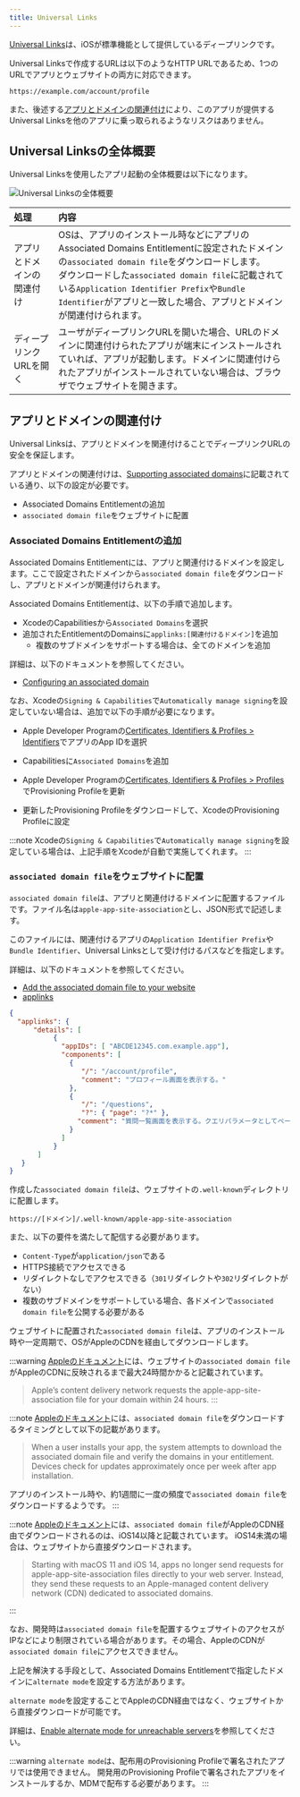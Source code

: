 ```yaml
---
title: Universal Links
---
```


[Universal Links](https://developer.apple.com/ios/universal-links/)は、iOSが標準機能として提供しているディープリンクです。

Universal Linksで作成するURLは以下のようなHTTP URLであるため、1つのURLでアプリとウェブサイトの両方に対応できます。

```console
https://example.com/account/profile
```

また、後述する[アプリとドメインの関連付け](#アプリとドメインの関連付け)により、このアプリが提供するUniversal Linksを他のアプリに乗っ取られるようなリスクはありません。

## Universal Linksの全体概要

Universal Linksを使用したアプリ起動の全体概要は以下になります。

![Universal Linksの全体概要](universal-links-overview.drawio.png)

| 処理            | 内容                                                                                                                                                                                                                               |
|:--------------|:---------------------------------------------------------------------------------------------------------------------------------------------------------------------------------------------------------------------------------|
| アプリとドメインの関連付け | OSは、アプリのインストール時などにアプリのAssociated Domains Entitlementに設定されたドメインの`associated domain file`をダウンロードします。<br/>ダウンロードした`associated domain file`に記載されている`Application Identifier Prefix`や`Bundle Identifier`がアプリと一致した場合、アプリとドメインが関連付けられます。 |
| ディープリンクURLを開く | ユーザがディープリンクURLを開いた場合、URLのドメインに関連付けられたアプリが端末にインストールされていれば、アプリが起動します。ドメインに関連付けられたアプリがインストールされていない場合は、ブラウザでウェブサイトを開きます。                                                                                                             |

## アプリとドメインの関連付け

Universal Linksは、アプリとドメインを関連付けることでディープリンクURLの安全を保証します。

アプリとドメインの関連付けは、[Supporting associated domains](https://developer.apple.com/documentation/xcode/supporting-associated-domains)に記載されている通り、以下の設定が必要です。

- Associated Domains Entitlementの追加
- `associated domain file`をウェブサイトに配置

### Associated Domains Entitlementの追加

Associated Domains Entitlementには、アプリと関連付けるドメインを設定します。ここで設定されたドメインから`associated domain file`をダウンロードし、アプリとドメインが関連付けられます。

Associated Domains Entitlementは、以下の手順で追加します。

- XcodeのCapabilitiesから`Associated Domains`を選択
- 追加されたEntitlementのDomainsに`applinks:[関連付けるドメイン]`を追加
  - 複数のサブドメインをサポートする場合は、全てのドメインを追加

詳細は、以下のドキュメントを参照してください。

- [Configuring an associated domain](https://developer.apple.com/documentation/xcode/configuring-an-associated-domain)

なお、Xcodeの`Signing & Capabilities`で`Automatically manage signing`を設定していない場合は、追加で以下の手順が必要になります。

<!-- textlint-disable jtf-style/4.3.7.山かっこ<> -->
- Apple Developer Programの[Certificates, Identifiers & Profiles > Identifiers](https://developer.apple.com/account/resources/identifiers/list)でアプリのApp IDを選択
<!-- textlint-enable jtf-style/4.3.7.山かっこ<> -->
- Capabilitiesに`Associated Domains`を追加
<!-- textlint-disable jtf-style/4.3.7.山かっこ<> -->
- Apple Developer Programの[Certificates, Identifiers & Profiles > Profiles](https://developer.apple.com/account/resources/profiles/list)でProvisioning Profileを更新
<!-- textlint-enable jtf-style/4.3.7.山かっこ<> -->
- 更新したProvisioning Profileをダウンロードして、XcodeのProvisioning Profileに設定

:::note
Xcodeの`Signing & Capabilities`で`Automatically manage signing`を設定している場合は、上記手順をXcodeが自動で実施してくれます。
:::

### `associated domain file`をウェブサイトに配置

`associated domain file`は、アプリと関連付けるドメインに配置するファイルです。ファイル名は`apple-app-site-association`とし、JSON形式で記述します。

このファイルには、関連付けるアプリの`Application Identifier Prefix`や`Bundle Identifier`、Universal Linksとして受け付けるパスなどを指定します。

詳細は、以下のドキュメントを参照してください。

- [Add the associated domain file to your website](https://developer.apple.com/documentation/xcode/supporting-associated-domains#Add-the-associated-domain-file-to-your-website)
- [applinks](https://developer.apple.com/documentation/bundleresources/applinks)

```json title=apple-app-site-associationの例
{
  "applinks": {
      "details": [
           {
             "appIDs": [ "ABCDE12345.com.example.app"],
             "components": [
               {
                  "/": "/account/profile",
                  "comment": "プロフィール画面を表示する。"
               },
               {
                  "/": "/questions",
                  "?": { "page": "?*" },
                 "comment": "質問一覧画面を表示する。クエリパラメータとしてページ番号を受け取る。"
               }
             ]
           }
       ]
   }
}
```

作成した`associated domain file`は、ウェブサイトの`.well-known`ディレクトリに配置します。

```console
https://[ドメイン]/.well-known/apple-app-site-association
```

また、以下の要件を満たして配信する必要があります。

- `Content-Type`が`application/json`である
- HTTPS接続でアクセスできる
- リダイレクトなしでアクセスできる（`301`リダイレクトや`302`リダイレクトがない）
- 複数のサブドメインをサポートしている場合、各ドメインで`associated domain file`を公開する必要がある

ウェブサイトに配置された`associated domain file`は、アプリのインストール時や一定周期で、OSがAppleのCDNを経由してダウンロードします。

:::warning
[Appleのドキュメント](https://developer.apple.com/documentation/xcode/supporting-associated-domains#Add-the-associated-domains-entitlement-to-your-app)には、ウェブサイトの`associated domain file`がAppleのCDNに反映されるまで最大24時間かかると記載されています。

> Apple’s content delivery network requests the apple-app-site-association file for your domain within 24 hours.
:::

:::note
[Appleのドキュメント](https://developer.apple.com/documentation/xcode/supporting-associated-domains#Add-the-associated-domains-entitlement-to-your-app)には、`associated domain file`をダウンロードするタイミングとして以下の記載があります。

> When a user installs your app, the system attempts to download the associated domain file and verify the domains in your entitlement.
> Devices check for updates approximately once per week after app installation.

アプリのインストール時や、約1週間に一度の頻度で`associated domain file`をダウンロードするようです。
:::

:::note
[Appleのドキュメント](https://developer.apple.com/documentation/xcode/supporting-associated-domains#Add-the-associated-domains-entitlement-to-your-app)には、`associated domain file`がAppleのCDN経由でダウンロードされるのは、iOS14以降と記載されています。
iOS14未満の場合は、ウェブサイトから直接ダウンロードされます。

> Starting with macOS 11 and iOS 14, apps no longer send requests for apple-app-site-association files directly to your web server. Instead, they send these requests to an Apple-managed content delivery network (CDN) dedicated to associated domains.

:::

なお、開発時は`associated domain file`を配置するウェブサイトのアクセスがIPなどにより制限されている場合があります。その場合、AppleのCDNが`associated domain file`にアクセスできません。

上記を解決する手段として、Associated Domains Entitlementで指定したドメインに`alternate mode`を設定する方法があります。

`alternate mode`を設定することでAppleのCDN経由ではなく、ウェブサイトから直接ダウンロードが可能です。

詳細は、[Enable alternate mode for unreachable servers](https://developer.apple.com/documentation/xcode/configuring-an-associated-domain#Enable-alternate-mode-for-unreachable-servers)を参照してください。

:::warning
`alternate mode`は、配布用のProvisioning Profileで署名されたアプリでは使用できません。
開発用のProvisioning Profileで署名されたアプリをインストールするか、MDMで配布する必要があります。
:::
